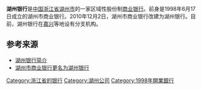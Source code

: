 {{Infobox Company
| company_name = 湖州银行股份有限公司<br>Bank of Huzhou
| company_logo = [[File:Bank_of_Huzhou_Logo.png|File:Bank of Huzhou Logo.png]]
| abbreviated_name = 湖州银行
| company_type = [[股份有限公司|股份有限公司]]
| foundation = 1998年6月17日湖州市商业银行成立<br/>2010年12月2日改建为湖州银行
| location = [[中国|中国]][[浙江省|浙江省]][[湖州市|湖州市]]
| industry = [[金融业|金融业]]
| total_asset = 183.77亿元[[人民币|人民币]]（2010年）
| area_served = [[长三角地区|长三角地区]]
| key_people = [[董事长|董事长]]：路国民<br />行长：应建国
| company_slogan = 同心同创，共赢共享。
| telephone_no = 
| homepage = http://www.hzccb.net
| zip_code = 
}}

'''湖州银行'''是[[中国|中国]][[浙江省|浙江省]][[湖州市|湖州市]]的一家区域性股份制[[商业银行|商业银行]]。前身是1998年6月17日成立的湖州市商业银行。2010年12月2日，湖州市商业银行改建为湖州银行。目前，湖州银行在[[嘉兴|嘉兴]]等地设有分支机构。

== 参考来源 ==
*[http://www.hzccb.net/portal/zh_CN/regarding/index.html?lanmu=5 湖州银行简介] {{Wayback|url=http://www.hzccb.net/portal/zh_CN/regarding/index.html?lanmu=5 |date=20110814210544 }}
*[https://web.archive.org/web/20110124011929/http://www.zgjrw.com/News/2010126/home/314081380010.shtml 湖州市商业银行更名为湖州银行]

{{中华人民共和国城市商业银行}}
{{銀行小作品}}

[[Category:浙江省的银行|Category:浙江省的银行]]
[[Category:湖州公司|Category:湖州公司]]
[[Category:1998年開業銀行|Category:1998年開業銀行]]